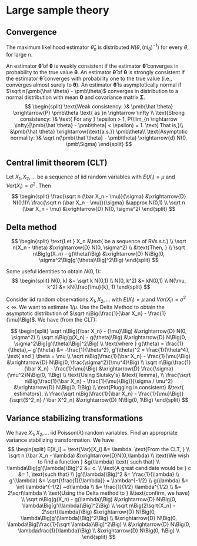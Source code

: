 # Large sample theory 

## Convergence 

The maximum likelihood estimator $\hat\theta_n$ is distributed $N(\theta, (nI_\theta)^{-1})$ for every $\theta$, for large n.

An estimator $\pmb{\hat \theta}$ of $\pmb \theta$ is weakly consistent if the estimator $\pmb{\hat \theta}$ converges in probability to the true value $\pmb \theta$. An estimator $\pmb{\hat \theta}$ of $\pmb \theta$ is strongly consistent if the estimator $\pmb{\hat \theta}$ converges with probability one to the true value (i.e., converges almost surely to $\pmb \theta$). An estimator $\pmb{\hat \theta}$ is asymptotically normal if $\sqrt n(\pmb{\hat \theta} - \pmb\theta)$ converges in distribution to a normal distribution with mean $\pmb 0$ and covariance matrix $\pmb \Sigma$.
$$
\begin{split}
\text{Weak consistency: }& \pmb{\hat \theta} \xrightarrow{P} \pmb\theta \text{ as }n \rightarrow \infty \\
\text{Strong consistency: }& \text{ For any } \epsilon > 1,  P(\lim_{n \rightarrow \infty}|\pmb{\hat \theta} - \pmb\theta| < \epsilon) = 1. \text{ That is,}\\
&\pmb{\hat \theta} \xrightarrow{\text{a.s.}} \pmb\theta\\
\text{Asymptotic normality: }& \sqrt n(\pmb{\hat \theta} - \pmb\theta) \xrightarrow{d} N(0, \pmb\Sigma)
\end{split}
$$

## Central limit theorem (CLT)

Let $X_1, X_2, ...$ be a sequence of iid random variables with $E(X_i) = \mu$ and $Var(X_i) = \sigma^2$. Then
$$
\begin{split}
\frac{\sqrt n (\bar X_n - \mu)}{\sigma} &\xrightarrow{D} N(0,1)\\
\frac{\sqrt n (\bar X_n - \mu)}{\sigma} &\approx N(0,1) \\
\sqrt n (\bar X_n - \mu) &\xrightarrow{D} N(0, \sigma^2)
\end{split}
$$

## Delta method 

$$
\begin{split}
\text{Let } X_n &\text{ be a sequence of RVs s.t.} \\
\sqrt n(X_n - \theta) &\xrightarrow{D} N(0, \sigma^2) \\
&\text{Then, } \\
\sqrt n\Big(g(X_n) - g(\theta)\Big) &\xrightarrow{D} N\Big(0, \sigma^2\Big[g'(\theta)\Big]^2\Big)
\end{split}
$$

Some useful identities to obtain $N(0,1)$:
$$
\begin{split}
N(0, k) &= \sqrt k N(0,1) \\
N(0, k^2) &= kN(0,1) \\
N(\mu, k^2) &= kN(\frac{\mu}{k}, 1)
\end{split}
$$

Consider iid random observations $X_1, X_2,...$ with $E(X_i) = \mu$ and $Var(X_i) = \sigma^2 < \infty$. We want to estimate $1/\mu$. Use the Delta Method to obtain the asymptotic distribution of $\sqrt n\Big(\frac{1}{\bar X_n} - \frac{1}{\mu}\Big)$. We have (from the CLT):  

$$
\begin{split}
\sqrt n\Big({\bar X_n} - {\mu}\Big) &\xrightarrow{D} N(0, \sigma^2) \\
\sqrt n\Big(g(X_n) - g(\theta)\Big) &\xrightarrow{D} N\Big(0, \sigma^2\Big[g'(\theta)\Big]^2\Big) \\
\text{where } g(\theta) = \frac{1}{\theta},~ g'(\theta) &= -\frac{1}{\theta^2}, g'(\theta)^2 = \frac{1}{\theta^4}, \text{ and } \theta = \mu \\
\sqrt n\Big(\frac{1}{\bar X_n} - \frac{1}{\mu}\Big) &\xrightarrow{D} N\Big(0, \frac{\sigma^2}{\mu^4}\Big) \\
\sqrt n\Big(\frac{1}{\bar X_n} - \frac{1}{\mu}\Big) &\xrightarrow{D} \frac{\sigma}{\mu^2}N\Big(0, 1\Big) \\
\text{Using Slutsky's} &\text{ lemma}, \\
\frac{\sqrt n\Big(\frac{1}{\bar X_n} - \frac{1}{\mu}\Big)}{\sigma / \mu^2} &\xrightarrow{D} N\Big(0, 1\Big) \\
\text{Plugging in consistent} &\text{ estimators}, \\
\frac{\sqrt n\Big(\frac{1}{\bar X_n} - \frac{1}{\mu}\Big)}{\sqrt{S^2_n} / \bar X^2_n} &\xrightarrow{D} N\Big(0, 1\Big)
\end{split}
$$

## Variance stabilizing transformations 

We have $X_1, X_2, ...$ iid Poisson($\lambda$) random variables. Find an appropriate variance stabilizing transformation. We have
$$
\begin{split}
E[X_i] = \text{Var}[X_i] &= \lambda. \text{From the CLT, } \\
\sqrt n (\bar X_n - \lambda) &\xrightarrow{D}N(0,\lambda) \\
\text{We wish to find a function } &g(\lambda) \text{ such that} \\
\lambda\Big[g'(\lambda)\Big]^2 &= c. \\
\text{A great candidate would be } c &= 1, \text{such that} \\
[g'(\lambda)\Big]^2 &= \frac{1}{\lambda} \\
g'(\lambda) &= \sqrt{\frac{1}{\lambda}} = \lambda^{-1/2} \\
g(\lambda) &= \int \lambda^{-1/2} ~d\lambda \\
&= \frac{1}{1/2} \lambda^{1/2} \\
&= 2\sqrt\lambda \\
\text{Using the Delta method to } &\text{confirm, we have} \\
\sqrt n\Big(g(X_n) - g(\lambda)\Big) &\xrightarrow{D} N\Big(0, \lambda\Big[g'(\lambda)\Big]^2\Big) \\
\sqrt n\Big(2\sqrt{X_n} - 2\sqrt{\lambda}\Big) &\xrightarrow{D} N\Big(0, \lambda\Big[g'(\lambda)\Big]^2\Big) \\
&\xrightarrow{D} N\Big(0, \lambda\Big[\frac{1}{\sqrt \lambda}\Big]^2\Big) \\
&\xrightarrow{D} N\Big(0, \lambda\frac{1}{\lambda}\Big) \\
&\xrightarrow{D} N\Big(0, 1\Big) \\
\end{split}
$$


